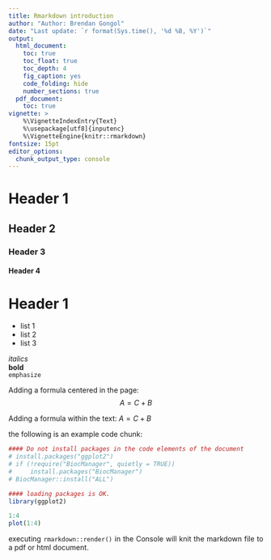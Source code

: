 ---
title: Rmarkdown introduction
author: "Author: Brendan Gongol"
date: "Last update: `r format(Sys.time(), '%d %B, %Y')`" 
output:
  html_document:
    toc: true
    toc_float: true
    toc_depth: 4
    fig_caption: yes
    code_folding: hide
    number_sections: true
  pdf_document:
    toc: true
vignette: >
    %\VignetteIndexEntry{Text}
    %\usepackage[utf8]{inputenc}
    %\VignetteEngine{knitr::rmarkdown}
fontsize: 15pt
editor_options: 
  chunk_output_type: console
---

<style>
pre code, pre, code {
  white-space: pre !important;
  overflow-x: auto !important;
  word-break: keep-all !important;
  word-wrap: initial !important;
}
body {
text-align: justify}
</style>


# Header 1

## Header 2

### Header 3

#### Header 4

# Header 1


- list 1
- list 2
- list 3

*italics* <br>
**bold** <br>
`emphasize`

Adding a formula centered in the page:
$$A=C+B$$

Adding a formula within the text: $A=C+B$


the following is an example code chunk: 


```{r name1, eval=TRUE, echo=TRUE, message=FALSE, warning=FALSE, class.source = "fold-show", fig.height=5, fig.width=8, results='show', cache=FALSE}
#### Do not install packages in the code elements of the document
# install.packages("ggplot2")
# if (!require("BiocManager", quietly = TRUE))
#     install.packages("BiocManager")
# BiocManager::install("ALL")

#### loading packages is OK.
library(ggplot2)
```



```{r, eval=TRUE, echo=TRUE, message=FALSE, warning=FALSE, class.source = "fold-show", fig.height=5, fig.width=8, results='show', cache=FALSE}
1:4
plot(1:4)
```



executing `rmarkdown::render()` in the Console will knit the markdown file to a pdf or html document.  
















  
